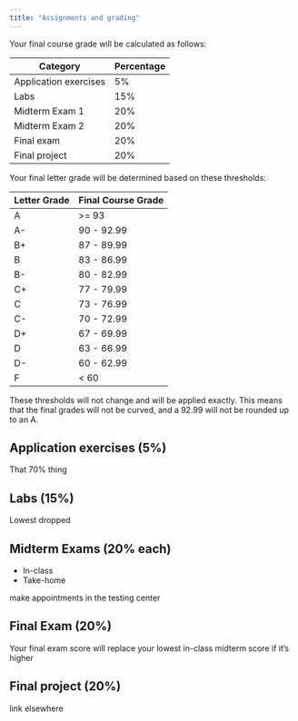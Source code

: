 ```yaml
---
title: "Assignments and grading"
---
```


Your final course grade will be calculated as follows:

| Category              | Percentage |
|-----------------------|------------|
| Application exercises | 5%         |
| Labs                  | 15%        |
| Midterm Exam 1        | 20%        |
| Midterm Exam 2        | 20%        |
| Final exam            | 20%        |
| Final project         | 20%        |

Your final letter grade will be determined based on these thresholds:

| Letter Grade | Final Course Grade |
|--------------|--------------------|
| A            | \>= 93             |
| A-           | 90 - 92.99         |
| B+           | 87 - 89.99         |
| B            | 83 - 86.99         |
| B-           | 80 - 82.99         |
| C+           | 77 - 79.99         |
| C            | 73 - 76.99         |
| C-           | 70 - 72.99         |
| D+           | 67 - 69.99         |
| D            | 63 - 66.99         |
| D-           | 60 - 62.99         |
| F            | \< 60              |

::: callout-warning
These thresholds will not change and will be applied exactly. This means that the final grades will not be curved, and a 92.99 will not be rounded up to an A.
:::

## Application exercises (5%)

That 70% thing

## Labs (15%)

Lowest dropped

## Midterm Exams (20% each)

-   In-class
-   Take-home

make appointments in the testing center

## Final Exam (20%)

Your final exam score will replace your lowest in-class midterm score if it's higher

## Final project (20%)

link elsewhere
